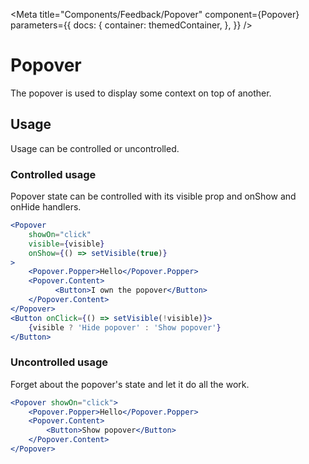 
<Meta
    title="Components/Feedback/Popover"
    component={Popover}
    parameters={{
        docs: {
            container: themedContainer,
        },
    }}
/>

# Popover

The popover is used to display some context on top of another.

<Canvas>
    <Row justifyContent="center" alignItems="center" style={{ height: "200px" }}>
        <Example />
    </Row>
</Canvas>

## Usage

Usage can be controlled or uncontrolled.

### Controlled usage

Popover state can be controlled with its visible prop and onShow and onHide handlers.

```jsx
<Popover
    showOn="click"
    visible={visible}
    onShow={() => setVisible(true)}
>
    <Popover.Popper>Hello</Popover.Popper>
    <Popover.Content>
          <Button>I own the popover</Button>
    </Popover.Content>
</Popover>
<Button onClick={() => setVisible(!visible)}>
    {visible ? 'Hide popover' : 'Show popover'}
</Button>
```

<Canvas>
    <ControlledPopover />
</Canvas>

### Uncontrolled usage

Forget about the popover's state and let it do all the work.

```jsx
<Popover showOn="click">
    <Popover.Popper>Hello</Popover.Popper>
    <Popover.Content>
        <Button>Show popover</Button>
    </Popover.Content>
</Popover>
```

<Canvas>
    <Row justifyContent="center" alignItems="center" style={{ height: "250px" }}>
        <Example />
    </Row>
</Canvas>
